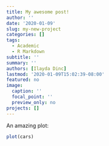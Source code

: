 ```yaml
---
title: My awesome post!
author: ''
date: '2020-01-09'
slug: my-new-project
categories: []
tags:
  - Academic
  - R Markdown
subtitle: ''
summary: ''
authors: [Ilayda Dinc]
lastmod: '2020-01-09T15:02:39-08:00'
featured: no
image:
  caption: ''
  focal_point: ''
  preview_only: no
projects: []
---
```


An amazing plot:

```r
plot(cars)
```


